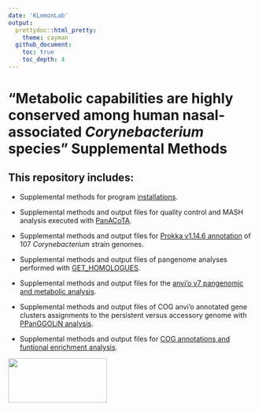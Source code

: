 ```yaml
---
date: 'KLemonLab'
output:
  prettydoc::html_pretty:
    theme: cayman
  github_document:
    toc: true
    toc_depth: 4
---
```


# "Metabolic capabilities are highly conserved among human nasal-associated *Corynebacterium* species" Supplemental Methods

## This repository includes:

-   Supplemental methods for program [installations](SupplementalMethods_Installations.html). 

-   Supplemental methods and output files for quality control and MASH analysis executed with [PanACoTA](SupplementalMethods_GENOMES.html).

-   Supplemental methods and output files for [Prokka v1.14.6 annotation](SupplementalMethods_Annotations.html) of 107 *Corynebacterium* strain genomes.

-   Supplemental methods and output files of pangenome analyses performed with [GET_HOMOLOGUES](SupplementalMethods_GET_HOMOLOGUES.html).

-   Supplemental methods and output files for the [anvi'o v7 pangenomic and metabolic analysis](SupplementalMethods_Anvio.html).

-   Supplemental methods and output files of COG anvi'o annotated gene clusters assignments to the persistent versus accessory genome with [PPanGGOLiN analysis](SupplementalMethods_PPanGGOLiN.html).

-   Supplemental methods and output files for [COG annotations and funtional enrichment analysis](SupplementalMethods_COGS.html).


<img src="images/Department-of-Molecular-Virology-&amp;-Microbiologyy-Horz-GRAY.png" align="left" width="200" height="90"/>

